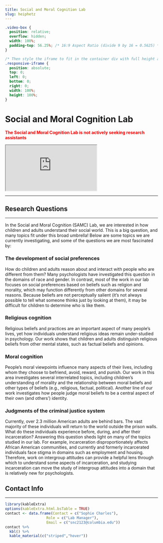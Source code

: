 ```yaml
---
title: Social and Moral Cognition Lab
slug: heiphetz
---
```


```css
.video-box {
  position: relative;
  overflow: hidden;
  width: 100%;
  padding-top: 56.25%; /* 16:9 Aspect Ratio (divide 9 by 16 = 0.5625) */
}

/* Then style the iframe to fit in the container div with full height and width */
.responsive-iframe {
  position: absolute;
  top: 0;
  left: 0;
  bottom: 0;
  right: 0;
  width: 100%;
  height: 100%;
}
```

# Social and Moral Cognition Lab

<span style="color:red">
**The Social and Moral Cognition Lab is not actively seeking research assistants**
</span>

<div class="video-box">
  <iframe class="responsive-iframe" src="https://www.youtube.com/embed/tgbNymZ7vqY"></iframe>
</div>

***

## Research Questions

***

In the Social and Moral Cognition (SAMC) Lab, we are interested in how children and adults understand their social world. This is a big question, and many topics fit under this broad umbrella! Below are some topics we are currently investigating, and some of the questions we are most fascinated by:

### The development of social preferences

How do children and adults reason about and interact with people who are different from them? Many psychologists have investigated this question in the domains of race and gender. In contrast, most of the work in our lab focuses on social preferences based on beliefs such as religion and morality, which may function differently from other domains for several reasons. Because beliefs are not perceptually salient (it's not always possible to tell what someone thinks just by looking at them), it may be difficult for children to determine who is like them.

### Religious cognition

Religious beliefs and practices are an important aspect of many people's lives, yet how individuals understand religious ideas remain under-studied in psychology. Our work shows that children and adults distinguish religious beliefs from other mental states, such as factual beliefs and opinions.


### Moral cognition

People's moral viewpoints influence many aspects of their lives, including whom they choose to befriend, avoid, reward, and punish. Our work in this area investigates several interrelated topics, including children's understanding of morality and the relationship between moral beliefs and other types of beliefs (e.g., religious, factual, political). Another line of our work investigates how people judge moral beliefs to be a central aspect of their own (and others’) identity.

### Judgments of the criminal justice system

Currently, over 2.3 million American adults are behind bars. The vast majority of these individuals will return to the world outside the prison walls. What do these individuals experience before, during, and after their incarceration? Answering this question sheds light on many of the topics studied in our lab. For example, incarceration disproportionately affects African American communities, and currently and formerly incarcerated individuals face stigma in domains such as employment and housing. Therefore, work on intergroup attitudes can provide a helpful lens through which to understand some aspects of incarceration, and studying incarceration can move the study of intergroup attitudes into a domain that is relatively new for psychologists.

## Contact Info

***


```r
library(kableExtra)
options(kableExtra.html.bsTable = TRUE)
contact <- data.frame(Contact = c("Sophie Charles"),
                   Role = c("Lab Manager"),
                   Email = c("snc2123@columbia.edu"))
contact %>%
  kbl() %>%
  kable_material(c("striped","hover"))
                   
                   
```

